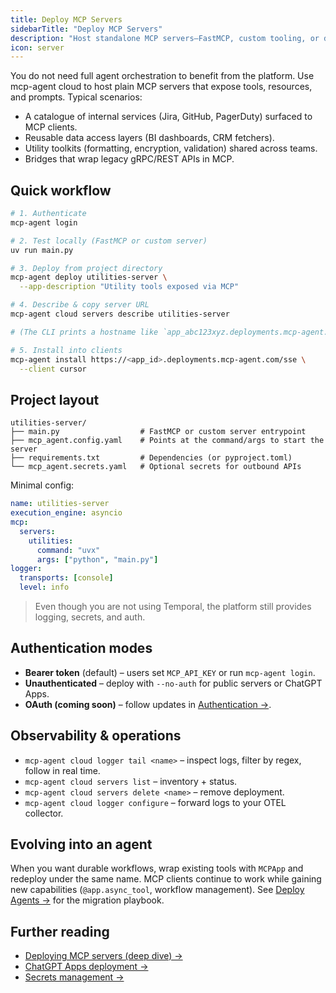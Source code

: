 ```yaml
---
title: Deploy MCP Servers
sidebarTitle: "Deploy MCP Servers"
description: "Host standalone MCP servers—FastMCP, custom tooling, or data backends—on mcp-agent cloud"
icon: server
---
```


You do not need full agent orchestration to benefit from the platform. Use mcp-agent cloud to host plain MCP servers that expose tools, resources, and prompts. Typical scenarios:

- A catalogue of internal services (Jira, GitHub, PagerDuty) surfaced to MCP clients.
- Reusable data access layers (BI dashboards, CRM fetchers).
- Utility toolkits (formatting, encryption, validation) shared across teams.
- Bridges that wrap legacy gRPC/REST APIs in MCP.

## Quick workflow

```bash
# 1. Authenticate
mcp-agent login

# 2. Test locally (FastMCP or custom server)
uv run main.py

# 3. Deploy from project directory
mcp-agent deploy utilities-server \
  --app-description "Utility tools exposed via MCP"

# 4. Describe & copy server URL
mcp-agent cloud servers describe utilities-server

# (The CLI prints a hostname like `app_abc123xyz.deployments.mcp-agent.com`; use that value anywhere `<app_id>` appears below.)

# 5. Install into clients
mcp-agent install https://<app_id>.deployments.mcp-agent.com/sse \
  --client cursor
```

## Project layout

```
utilities-server/
├── main.py                  # FastMCP or custom server entrypoint
├── mcp_agent.config.yaml    # Points at the command/args to start the server
├── requirements.txt         # Dependencies (or pyproject.toml)
└── mcp_agent.secrets.yaml   # Optional secrets for outbound APIs
```

Minimal config:

```yaml
name: utilities-server
execution_engine: asyncio
mcp:
  servers:
    utilities:
      command: "uvx"
      args: ["python", "main.py"]
logger:
  transports: [console]
  level: info
```

> Even though you are not using Temporal, the platform still provides logging, secrets, and auth.

## Authentication modes

- **Bearer token** (default) – users set `MCP_API_KEY` or run `mcp-agent login`.
- **Unauthenticated** – deploy with `--no-auth` for public servers or ChatGPT Apps.
- **OAuth (coming soon)** – follow updates in [Authentication →](/cloud/authentication/overview).

## Observability & operations

- `mcp-agent cloud logger tail <name>` – inspect logs, filter by regex, follow in real time.
- `mcp-agent cloud servers list` – inventory + status.
- `mcp-agent cloud servers delete <name>` – remove deployment.
- `mcp-agent cloud logger configure` – forward logs to your OTEL collector.

## Evolving into an agent

When you want durable workflows, wrap existing tools with `MCPApp` and redeploy under the same name. MCP clients continue to work while gaining new capabilities (`@app.async_tool`, workflow management). See [Deploy Agents →](/cloud/use-cases/deploy-agents) for the migration playbook.

## Further reading

- [Deploying MCP servers (deep dive) →](/cloud/mcp-agent-cloud/deploy-mcp-server)
- [ChatGPT Apps deployment →](/cloud/use-cases/deploy-chatgpt-apps)
- [Secrets management →](/cloud/mcp-agent-cloud/manage-secrets)
